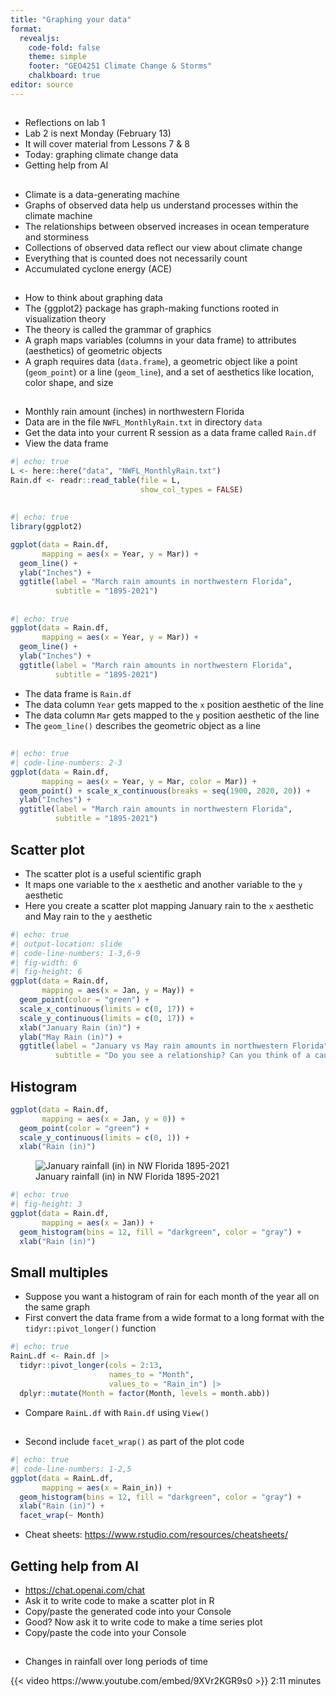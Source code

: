 ```yaml
---
title: "Graphing your data"
format: 
  revealjs:
    code-fold: false
    theme: simple
    footer: "GEO4251 Climate Change & Storms"
    chalkboard: true
editor: source
---
```


##

-   Reflections on lab 1
-   Lab 2 is next Monday (February 13)
-   It will cover material from Lessons 7 & 8
-   Today: graphing climate change data
-   Getting help from AI

## 

-   Climate is a data-generating machine
-   Graphs of observed data help us understand processes within the climate machine
-   The relationships between observed increases in ocean temperature and storminess
-   Collections of observed data reflect our view about climate change
-   Everything that is counted does not necessarily count
-   Accumulated cyclone energy (ACE)

##

-   How to think about graphing data
-   The {ggplot2} package has graph-making functions rooted in visualization theory
-   The theory is called the grammar of graphics
-   A graph maps variables (columns in your data frame) to attributes (aesthetics) of geometric objects
-   A graph requires data (`data.frame`), a geometric object like a point (`geom_point`) or a line (`geom_line`), and a set of aesthetics like location, color shape, and size

##

-   Monthly rain amount (inches) in northwestern Florida
-   Data are in the file `NWFL_MonthlyRain.txt` in directory `data`
-   Get the data into your current R session as a data frame called `Rain.df`
-   View the data frame

```r
#| echo: true
L <- here::here("data", "NWFL_MonthlyRain.txt")
Rain.df <- readr::read_table(file = L,
                             show_col_types = FALSE)
```

## 

```r
#| echo: true
library(ggplot2)

ggplot(data = Rain.df, 
       mapping = aes(x = Year, y = Mar)) +
  geom_line() +
  ylab("Inches") +
  ggtitle(label = "March rain amounts in northwestern Florida",
          subtitle = "1895-2021")
```

##  {.smaller}

```r
#| echo: true
ggplot(data = Rain.df, 
       mapping = aes(x = Year, y = Mar)) +
  geom_line() +
  ylab("Inches") +
  ggtitle(label = "March rain amounts in northwestern Florida",
          subtitle = "1895-2021")
```

-   The data frame is `Rain.df`
-   The data column `Year` gets mapped to the `x` position aesthetic of the line
-   The data column `Mar` gets mapped to the `y` position aesthetic of the line
-   The `geom_line()` describes the geometric object as a line

## 

```r
#| echo: true
#| code-line-numbers: 2-3
ggplot(data = Rain.df, 
       mapping = aes(x = Year, y = Mar, color = Mar)) +
  geom_point() + scale_x_continuous(breaks = seq(1900, 2020, 20)) +
  ylab("Inches") +
  ggtitle(label = "March rain amounts in northwestern Florida",
          subtitle = "1895-2021")
```

## Scatter plot

-   The scatter plot is a useful scientific graph
-   It maps one variable to the `x` aesthetic and another variable to the `y` aesthetic
-   Here you create a scatter plot mapping January rain to the `x` aesthetic and May rain to the `y` aesthetic

```r
#| echo: true
#| output-location: slide
#| code-line-numbers: 1-3,6-9
#| fig-width: 6
#| fig-height: 6
ggplot(data = Rain.df, 
       mapping = aes(x = Jan, y = May)) +
  geom_point(color = "green") +
  scale_x_continuous(limits = c(0, 17)) +
  scale_y_continuous(limits = c(0, 17)) +
  xlab("January Rain (in)") + 
  ylab("May Rain (in)") +
  ggtitle(label = "January vs May rain amounts in northwestern Florida",
          subtitle = "Do you see a relationship? Can you think of a cause?")
```

## Histogram

```r
ggplot(data = Rain.df,
       mapping = aes(x = Jan, y = 0)) +
  geom_point(color = "green") +
  scale_y_continuous(limits = c(0, 1)) +
  xlab("Rain (in)")
```

![January rainfall (in) in NW Florida 1895-2021](figures/JanuaryRain.png){fig-alt="January rainfall (in) in NW Florida 1895-2021"}

```r
#| echo: true
#| fig-height: 3
ggplot(data = Rain.df,
       mapping = aes(x = Jan)) +
  geom_histogram(bins = 12, fill = "darkgreen", color = "gray") +
  xlab("Rain (in)")
```

## Small multiples

-   Suppose you want a histogram of rain for each month of the year all on the same graph
-   First convert the data frame from a wide format to a long format with the `tidyr::pivot_longer()` function

```r
#| echo: true
RainL.df <- Rain.df |>
  tidyr::pivot_longer(cols = 2:13, 
                      names_to = "Month", 
                      values_to = "Rain_in") |>
  dplyr::mutate(Month = factor(Month, levels = month.abb))
```

-   Compare `RainL.df` with `Rain.df` using `View()`

##

-   Second include `facet_wrap()` as part of the plot code

```r
#| echo: true
#| code-line-numbers: 1-2,5
ggplot(data = RainL.df,
       mapping = aes(x = Rain_in)) +
  geom_histogram(bins = 12, fill = "darkgreen", color = "gray") +
  xlab("Rain (in)") +
  facet_wrap(~ Month)
```

-   Cheat sheets: <https://www.rstudio.com/resources/cheatsheets/>

## Getting help from AI

-   <https://chat.openai.com/chat>
-   Ask it to write code to make a scatter plot in R
-   Copy/paste the generated code into your Console
-   Good? Now ask it to write code to make a time series plot
-   Copy/paste the code into your Console 

##

-   Changes in rainfall over long periods of time

{{< video https://www.youtube.com/embed/9XVr2KGR9s0 >}} 2:11 minutes
